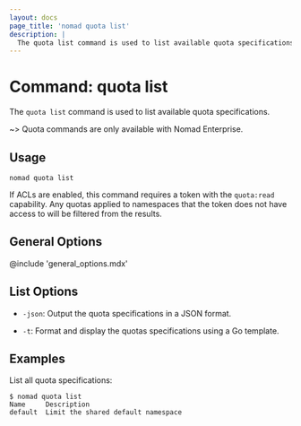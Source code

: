 ```yaml
---
layout: docs
page_title: 'nomad quota list'
description: |
  The quota list command is used to list available quota specifications.
---
```


# Command: quota list

The `quota list` command is used to list available quota specifications.

~> Quota commands are only available with Nomad Enterprise.

## Usage

```plaintext
nomad quota list
```

If ACLs are enabled, this command requires a token with the `quota:read`
capability. Any quotas applied to namespaces that the token does not have
access to will be filtered from the results.

## General Options

@include 'general_options.mdx'

## List Options

- `-json`: Output the quota specifications in a JSON format.

- `-t`: Format and display the quotas specifications using a Go template.

## Examples

List all quota specifications:

```shell-session
$ nomad quota list
Name     Description
default  Limit the shared default namespace
```
